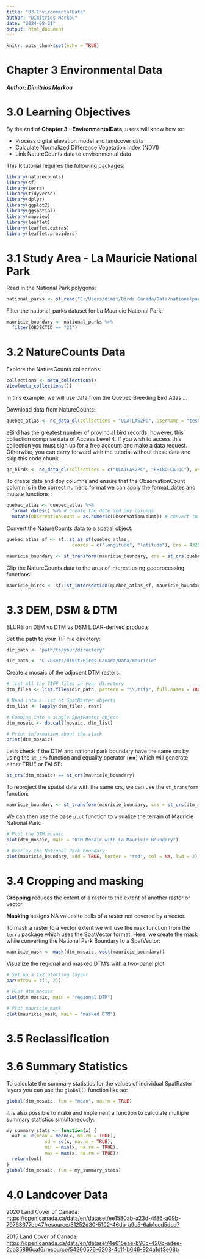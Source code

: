 ```yaml
---
title: "03-EnvironmentalData"
author: "Dimitrios Markou"
date: "2024-08-21"
output: html_document
---
```


```r
knitr::opts_chunk$set(echo = TRUE)
```

# Chapter 3 Environmental Data

##### Author: Dimitrios Markou

# 3.0 Learning Objectives

By the end of **Chapter 3 - EnvironmentalData**, users will know how to:

-   Process digital elevation model and landcover data
-   Calculate Normalized Difference Vegetation Index (NDVI)
-   Link NatureCounts data to environmental data

This R tutorial requires the following packages:

```r
library(naturecounts)
library(sf)
library(terra)
library(tidyverse)
library(dplyr)
library(ggplot2)
library(ggspatial)
library(mapview)
library(leaflet)
library(leaflet.extras)
library(leaflet.providers)
```

# 3.1 Study Area - La Mauricie National Park

Read in the National Park polygons:

```r
national_parks <- st_read("C:/Users/dimit/Birds Canada/Data/nationalparks/vw_Places_Public_lieux_public_APCA.shp")
```

Filter the national_parks dataset for La Mauricie National Park:
```r
mauricie_boundary <- national_parks %>%
  filter(OBJECTID == "21")
```

# 3.2 NatureCounts Data

Explore the NatureCounts collections:

```r
collections <- meta_collections()
View(meta_collections())
```

In this example, we will use data from the Quebec Breeding Bird Atlas ...

Download data from NatureCounts:

```r
quebec_atlas <- nc_data_dl(collections = "QCATLAS2PC", username = "testuser", info = "spatial_data_tutorial")
```
eBird has the greatest number of provincial bird records, however, this collection comprise data of Access Level 4. If you wish to access this collection you must sign up for a free account and make a data request. Otherwise, you can carry forward with the tutorial without these data and skip this code chunk.

```r
qc_birds <- nc_data_dl(collections = c("QCATLAS2PC", "EBIRD-CA-QC"), username = "dimimarkou", info = "spatial_data_tutorial")
```

To create date and doy columns and ensure that the ObservationCount column is in the correct numeric format we can apply the format_dates and mutate functions :

```r
quebec_atlas <- quebec_atlas %>%
  format_dates() %>% # create the date and doy columns 
  mutate(ObservationCount = as.numeric(ObservationCount)) # convert to numeric
```

Convert the NatureCounts data to a spatial object:
```r
quebec_atlas_sf <- sf::st_as_sf(quebec_atlas,
                        coords = c("longitude", "latitude"), crs = 4326)

mauricie_boundary <- st_transform(mauricie_boundary, crs = st_crs(quebec_atlas_sf))
```

Clip the NatureCounts data to the area of interest using geoprocessing functions:
```r
mauricie_birds <- sf::st_intersection(quebec_atlas_sf, mauricie_boundary)
```

# 3.3 DEM, DSM & DTM

BLURB on DEM vs DTM vs DSM LiDAR-derived products

Set the path to your TIF file directory:

```r
dir_path <- "path/to/your/directory"
```

```r
dir_path <- "C:/Users/dimit/Birds Canada/Data/mauricie"
```

Create a mosaic of the adjacent DTM rasters:

```r
# list all the TIFF files in your directory
dtm_files <- list.files(dir_path, pattern = "\\.tif$", full.names = TRUE)

# Read into a list of SpatRaster objects
dtm_list <- lapply(dtm_files, rast)

# Combine into a single SpatRaster object
dtm_mosaic <- do.call(mosaic, dtm_list)

# Print information about the stack
print(dtm_mosaic)
```

Let's check if the DTM and national park boundary have the same crs by using the `st_crs` function and equality operator (**==**) which will generate either TRUE or FALSE:

```r
st_crs(dtm_mosaic) == st_crs(mauricie_boundary)
```

To reproject the spatial data with the same crs, we can use the `st_transform` function:

```r
mauricie_boundary <- st_transform(mauricie_boundary, crs = st_crs(dtm_mosaic))
```

We can then use the base `plot` function to visualize the terrain of Mauricie National Park:

```r
# Plot the DTM mosaic
plot(dtm_mosaic, main = "DTM Mosaic with La Mauricie Boundary")

# Overlay the National Park boundary
plot(mauricie_boundary, add = TRUE, border = "red", col = NA, lwd = 2)
```

# 3.4 Cropping and masking

**Cropping** reduces the extent of a raster to the extent of another raster or vector.

**Masking** assigns NA values to cells of a raster not covered by a vector.

To mask a raster to a vector extent we will use the `mask` function from the `terra` package which uses the SpatVector format. Here, we create the mask while converting the National Park Boundary to a SpatVector: 
```r
mauricie_mask <- mask(dtm_mosaic, vect(mauricie_boundary))
```

Visualize the regional and masked DTM's with a two-panel plot:
```r
# Set up a 1x2 plotting layout
par(mfrow = c(1, 2))

# Plot dtm_mosaic
plot(dtm_mosaic, main = "regional DTM")

# Plot mauricie_mask
plot(mauricie_mask, main = "masked DTM")
```

# 3.5 Reclassification 

# 3.6 Summary Statistics

To calculate the summary statistics for the values of individual SpatRaster layers you can use the `global()` function like so:

```r
global(dtm_mosaic, fun = "mean", na.rm = TRUE)
```

It is also possible to make and implement a function to calculate multiple summary statistics simultaneously:

```r
my_summary_stats <- function(x) {
  out <- c(mean = mean(x, na.rm = TRUE), 
              sd = sd(x, na.rm = TRUE), 
              min = min(x, na.rm = TRUE), 
              max = max(x, na.rm = TRUE))
  return(out)
}
global(dtm_mosaic, fun = my_summary_stats)
```

# 4.0 Landcover Data

2020 Land Cover of Canada: <https://open.canada.ca/data/en/dataset/ee1580ab-a23d-4f86-a09b-79763677eb47/resource/81252d30-5102-46db-a9c5-6ab1ccd5dcd7>

2015 Land Cover of Canada: <https://open.canada.ca/data/en/dataset/4e615eae-b90c-420b-adee-2ca35896caf6/resource/54200576-6203-4c1f-b646-924a1df3e08b>


